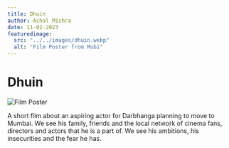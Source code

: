 ```yaml
---
title: Dhuin
author: Achal Mishra
date: 11-02-2023
featuredimage:
  src: "../../images/dhuin.webp"
  alt: "Film Poster from Mubi"
---
```


# Dhuin

![Film Poster](../../images/dhuin.webp)

A short film about an aspiring actor for Darbhanga planning to move to Mumbai. We see his family, friends and the local network of cinema fans, directors and actors that he is a part of. We see his ambitions, his insecurities and the fear he has.
